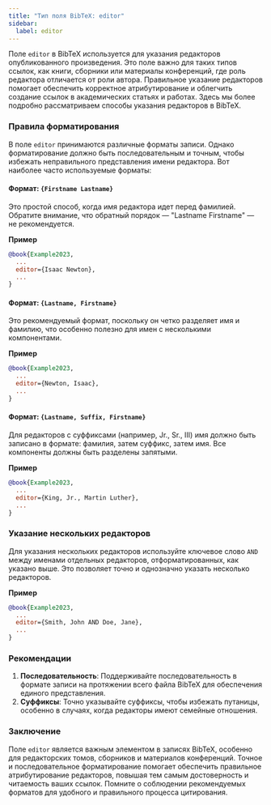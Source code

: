 ```yaml
---
title: "Тип поля BibTeX: editor"
sidebar:
  label: editor
---
```



Поле `editor` в BibTeX используется для указания редакторов опубликованного произведения. Это поле важно для таких типов ссылок, как книги, сборники или материалы конференций, где роль редактора отличается от роли автора. Правильное указание редакторов помогает обеспечить корректное атрибутирование и облегчить создание ссылок в академических статьях и работах. Здесь мы более подробно рассматриваем способы указания редакторов в BibTeX.

<CiteDrive />

### Правила форматирования

В поле `editor` принимаются различные форматы записи. Однако форматирование должно быть последовательным и точным, чтобы избежать неправильного представления имени редактора. Вот наиболее часто используемые форматы:

#### Формат: `{Firstname Lastname}`

Это простой способ, когда имя редактора идет перед фамилией. Обратите внимание, что обратный порядок — "Lastname Firstname" — не рекомендуется.

**Пример**

```bibtex
@book{Example2023,
  ...
  editor={Isaac Newton},
  ...
}
```

#### Формат: `{Lastname, Firstname}`

Это рекомендуемый формат, поскольку он четко разделяет имя и фамилию, что особенно полезно для имен с несколькими компонентами.

**Пример**

```bibtex
@book{Example2023,
  ...
  editor={Newton, Isaac},
  ...
}
```

#### Формат: `{Lastname, Suffix, Firstname}`

Для редакторов с суффиксами (например, Jr., Sr., III) имя должно быть записано в формате: фамилия, затем суффикс, затем имя. Все компоненты должны быть разделены запятыми.

**Пример**

```bibtex
@book{Example2023,
  ...
  editor={King, Jr., Martin Luther},
  ...
}
```

### Указание нескольких редакторов

Для указания нескольких редакторов используйте ключевое слово `AND` между именами отдельных редакторов, отформатированных, как указано выше. Это позволяет точно и однозначно указать несколько редакторов.

**Пример**

```bibtex
@book{Example2023,
  ...
  editor={Smith, John AND Doe, Jane},
  ...
}
```

### Рекомендации

1. **Последовательность**: Поддерживайте последовательность в формате записи на протяжении всего файла BibTeX для обеспечения единого представления.
2. **Суффиксы**: Точно указывайте суффиксы, чтобы избежать путаницы, особенно в случаях, когда редакторы имеют семейные отношения.

### Заключение

Поле `editor` является важным элементом в записях BibTeX, особенно для редакторских томов, сборников и материалов конференций. Точное и последовательное форматирование помогает обеспечить правильное атрибутирование редакторов, повышая тем самым достоверность и читаемость ваших ссылок. Помните о соблюдении рекомендуемых форматов для удобного и правильного процесса цитирования.
